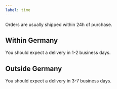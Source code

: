 ```yaml
---
label: time
---
```


Orders are usually shipped within 24h of purchase.

## Within Germany

You should expect a delivery in 1-2 business days.

## Outside Germany

You should expect a delivery in 3-7 business days.
